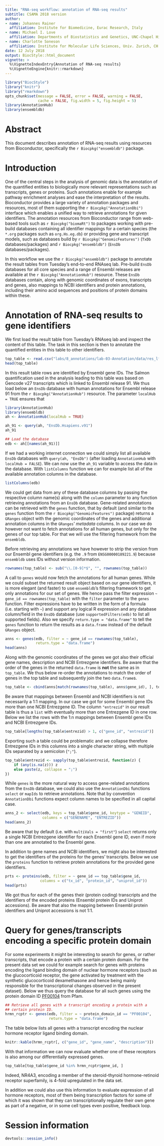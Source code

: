 ```yaml
---
title: "RNA-seq workflow: annotation of RNA-seq results"
subtitle: CSAMA 2018 version 
author:
- name: Johannes Rainer
  affiliation: Institute for Biomedicine, Eurac Research, Italy
- name: Michael I. Love
  affiliation: Departments of Biostatistics and Genetics, UNC-Chapel Hill, Chapel Hill, NC, US
- name: Charlotte Soneson
  affiliation: Institute for Molecular Life Sciences, Univ. Zurich, CH
date: 12 July 2018
output: BiocStyle::html_document
vignette: >
  %\VignetteIndexEntry{Annotation of RNA-seq results}
  %\VignetteEngine{knitr::rmarkdown}
---
```


<!-- to compile this: rmarkdown::render("annotation-with-ensembldb.Rmd") -->

<!--
     # a list of all required libraries:
     reqlibs = sub(".*library\\(\"(.*?)\"\\).*","\\1",grep("library\\(",readLines("annotation-with-ensembldb.Rmd"),value=TRUE))
     find.package(reqlibs)
-->


```r
library("BiocStyle")
library("knitr")
library("rmarkdown")
opts_chunk$set(message = FALSE, error = FALSE, warning = FALSE,
               cache = FALSE, fig.width = 5, fig.height = 5)
library(AnnotationHub)
library(ensembldb)
```

# Abstract

This document describes annotation of RNA-seq results using resources from
Bioconductor, specifically the `r Biocpkg("ensembldb")` package.

# Introduction

One of the central steps in the analysis of genomic data is the annotation of
the quantified entities to biologically more relevant representations such as
transcripts, genes or proteins. Such annotations enable for example pathway
enrichment analyses and ease the interpretation of the results. Bioconductor
provides a large variety of annotation packages and resources, most of them
supporting the `r Biocpkg("AnnotationDbi")` interface which enables a unified
way to retrieve annotations for given identifiers. The annotation resources from
Bioconductor range from web-based tools such as `r Biocpkg("biomaRt")` to
packages working with pre-build databases containing all identifier mappings for
a certain species (the `*.org` packages such as `org.Hs.eg.db`) or providing
gene and transcript models, such as databases build by `r
Biocpkg("GenomicFeatures")` (`TxDb` databases/packages) and `r
Biocpkg("ensembldb")` (`EnsDb` databases/packages).

In this workflow we use the `r Biocpkg("ensembldb")` package to annotate the
result tables from Tuesday's end-to-end RNAseq lab. Pre-build `EnsDb` databases
for all core species and a range of Ensembl releases are available at the `r
Biocpkg("AnnotationHub")` resource. These `EnsDb` databases contain, along with
genomic coordinates of exons, transcripts and genes, also mappings to NCBI
identifiers and protein annotations, including their amino acid sequences and
positions of protein domains within these.


# Annotation of RNA-seq results to gene identifiers

We first load the result table from Tuesday's RNAseq lab and inspect the content
of this table. The task in this section is then to annotate the quantified
entities in this table to other identifiers.

```r
top_table <- read.csv("labs/8_annotations/lab-03-Annotation/data/res_lfc-1_FDR-5.csv", row.names = 1)
head(top_table)
```

In this result table rows are identified by Ensembl gene IDs. The Salmon
quantification used in the analysis leading to this table was based on Gencode
v27 transcripts which is linked to Ensembl release 91. We thus load below an
`EnsDb` database with human annotations for Ensembl release 91 from the `r
Biocpkg("AnnotationHub")` resource. The parameter `localHub = TRUE` ensures that

```r
library(AnnotationHub)
library(ensembldb)
ah <- AnnotationHub(localHub = TRUE)

ah_91 <- query(ah, "EnsDb.Hsapiens.v91")
ah_91

## Load the database
edb <- ah[[names(ah_91)]]
```

If we had a working internet connection we could simply list all available
`EnsDb` databases with `query(ah, "EnsDb")` (after loading `AnnotationHub` with
`localHub = FALSE`). We can now use the `ah_91` variable to access the data in
the database. With `listColumns` function we can for example list all of the
available annotation columns in the database.

```r
listColumns(edb)
```

We could get data from any of these database columns by passing the respective
column name(s) along with the `column` parameter to any function retrieving
annotations from an `EnsDb` database. Gene-related annotations can be retrieved
with the `genes` function, that by default (and similar to the `genes` function
from the `r Biocpkg("GenomicFeatures")` package) returns a `GRanges` object with
the genomic coordinates of the genes and additional annotation columns in the
`GRanges`' *metadata* columns. In our case we do however not want to fetch
annotations for all human genes, but only for the genes of our top table. For
that we will use the filtering framework from the `ensembldb`.

Before retrieving any annotations we have however to strip the version from our
Ensembl gene identifiers (e.g. the `.9` from `ENSG00000189221.9`) because
`ensembldb` uses IDs without version information.

```r
rownames(top_table) <- sub("\\.[0-9]*$", "", rownames(top_table))
```

A call to `genes` would now fetch the annotations for all human genes. While we
could subset the returned result object based on our gene identifiers, it is
more elegant (and faster) to use `ensembldb`'s filtering framework to get only
annotations for our set of genes. We hence pass the filter expression `~ gene_id
== rownames(top_table)` with the `filter` parameter to the `genes`
function. Filter expressions have to be written in the form of a formula
(i.e. starting with `~`) and support any logical R expression and any database
column/field in the `EnsDb` database (use `supportedFilters(edb)` to list all
supported fields). Also we specify `return.type = "data.frame"` to tell the
`genes` function to return the results as a `data.frame` instead of the default
`GRanges` object.

```r
anns <- genes(edb, filter = ~ gene_id == rownames(top_table),
              return.type = "data.frame")
head(anns)
```

Along with the genomic coordinates of the genes we got also their official gene
names, description and NCBI Entrezgene identifiers. Be aware that the order of
the genes in the returned `data.frame` is **not** the same as in `top_table`. We
thus below re-order the annotations to match the order of genes in the top table
and subsequently join the two `data.frame`s.

```r
top_table <- cbind(anns[match(rownames(top_table), anns$gene_id), ], top_table)
```

Be aware that mappings between Ensembl and NCBI identifiers is not necessarily a
1:1 mapping. In our case we got for some Ensembl gene IDs more than one NCBI
Entrezgene ID. The column `"entrezid"` in our result table is thus a `list` with
eventually more than one Entrezgene ID in one row. Below we list the rows with
the 1:n mappings between Ensembl gene IDs and NCBI Entrezgene IDs.

```r
top_table[lengths(top_table$entrezid) > 1, c("gene_id", "entrezid")]
```

Exporting such a table could be problematic and we collapse therefore Entrezgene
IDs in this columns into a single character string, with multiple IDs separated
by a semicolon (`";"`).

```r
top_table$entrezid <- sapply(top_table$entrezid, function(z) {
    if (any(is.na(z))) z
    else paste(z, collapse = ";")
})
```

While `genes` is the more natural way to access gene-related annotations from
the `EnsDb` database, we could also use the `AnnotationDbi` functions `select`
or `mapIds` to retrieve annotations. Note that by convention `AnnotationDbi`
functions expect column names to be specified in all capital case.

```r
anns_2 <- select(edb, keys = top_table$gene_id, keytype = "GENEID",
                 columns = c("GENENAME", "ENTREZID"))
head(anns_2)
```

Be aware that by default (i.e. with `multiVals = "first"`) `select` returns only
a single NCBI Entrezgene identifier for each Ensembl gene ID, even if more than
one are annotated to the Ensembl gene.

In addition to gene names and NCBI identifiers, we might also be interested to
get the identifiers of the proteins for the genes' transcripts. Below we use the
`proteins` function to retrieve protein annotations for the provided gene
identifiers.

```r
prts <- proteins(edb, filter = ~ gene_id == top_table$gene_id,
                columns = c("tx_id", "protein_id", "uniprot_id"))
head(prts)
```

We got thus for each of the genes their (protein coding) transcripts and the
identifiers of the encoded proteins (Ensembl protein IDs and Uniprot
accessions). Be aware that also the mapping between Ensembl protein identifiers
and Uniprot accessions is not 1:1.


# Query for genes/transcripts encoding a specific protein domain

For some experiments it might be interesting to search for genes, or rather
transcripts, that encode a protein with a certain protein domain. For the
present data set we could for example search for genes with proteins encoding
the ligand binding domain of nuclear hormone receptors (such as the
glucocorticoid receptor, the gene activated by treatment with the synthetic
glucocorticoid dexamethasone and hence being mainly responsible for the
transcriptional changes observed in the present dataset). Below we thus query
the database for all such genes using the protein domain ID
[PF00104](http://pfam.xfam.org/family/PF00104) from Pfam.

```r
## Retrieve all genes with a transcript encoding a protein with a
## certain protein ID.
hrmn_rcptr <- genes(edb, filter = ~ protein_domain_id == "PF00104",
                    return.type = "data.frame")

```

The table below lists all genes with a transcript encoding the nuclear hormone
receptor ligand binding domain.

```r
knitr::kable(hrmn_rcptr[, c("gene_id", "gene_name", "description")])
```

With that information we can now evaluate whether one of these receptors is also
among our differentially expressed genes.

```r
top_table[top_table$gene_id %in% hrmn_rcptr$gene_id, ]
```

Indeed, NR4A3, encoding a member of the steroid-thyroid hormone-retinoid
receptor superfamily, is 4-fold upregulated in the data set.

In addition we could also use this information to evaluate expression of all
hormone receptors, most of them being transcription factors for some of which it
was shown that they can transcriptionally regulate their own gene as part of a
negative, or in some cell types even positive, feedback loop.


# Session information

```r
devtools::session_info() 
```


